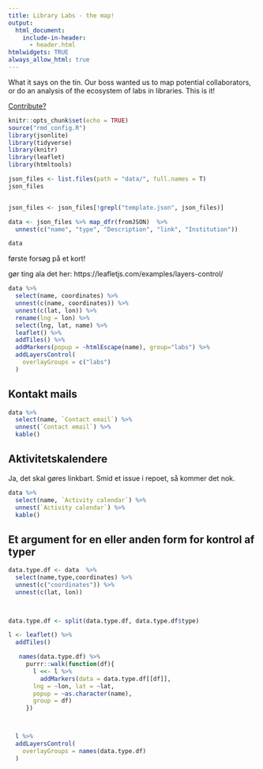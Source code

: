 ```yaml
---
title: Library Labs - the map!
output: 
  html_document: 
    include-in-header:
      - header.html
htmlwidgets: TRUE
always_allow_html: true
---
```


What it says on the tin. Our boss wanted us to map potential collaborators, 
or do an analysis of the ecosystem of labs in libraries. This is it!

[Contribute?](contribute.html)


```r
knitr::opts_chunk$set(echo = TRUE)
source("rmd_config.R")
library(jsonlite)
library(tidyverse)
library(knitr)
library(leaflet)
library(htmltools)
```




```r
json_files <- list.files(path = "data/", full.names = T)
json_files


json_files <- json_files[!grepl("template.json", json_files)]

```

```r
data <- json_files %>% map_dfr(fromJSON)  %>% 
  unnest(c("name", "type", "Description", "link", "Institution"))

data
```


første forsøg på et kort!

gør ting ala det her: https://leafletjs.com/examples/layers-control/

```r
data %>% 
  select(name, coordinates) %>% 
  unnest(c(name, coordinates)) %>% 
  unnest(c(lat, lon)) %>% 
  rename(lng = lon) %>% 
  select(lng, lat, name) %>% 
  leaflet() %>% 
  addTiles() %>% 
  addMarkers(popup = ~htmlEscape(name), group="labs") %>% 
  addLayersControl(
    overlayGroups = c("labs")
  )

```
## Kontakt mails

```r
data %>% 
  select(name, `Contact email`) %>% 
  unnest(`Contact email`) %>% 
  kable()
```
## Aktivitetskalendere
Ja, det skal gøres linkbart. Smid et issue i repoet, så kommer det nok.
```r
data %>% 
  select(name, `Activity calendar`) %>% 
  unnest(`Activity calendar`) %>% 
  kable()
```
## Et argument for en eller anden form for kontrol af typer

```r
data.type.df <- data  %>% 
  select(name,type,coordinates) %>% 
  unnest(c("coordinates")) %>% 
  unnest(c(lat, lon))
  


data.type.df <- split(data.type.df, data.type.df$type)

l <- leaflet() %>% 
  addTiles()

   names(data.type.df) %>% 
     purrr::walk(function(df){
       l <<- l %>% 
         addMarkers(data = data.type.df[[df]],
       lng = ~lon, lat = ~lat,
       popup = ~as.character(name),
       group = df)
     })



  l %>% 
  addLayersControl(
    overlayGroups = names(data.type.df)
  )
```

